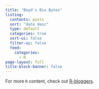 ```yaml
---
title: "Boyd's Bio Bytes"
listing:
  contents: posts
  sort: "date desc"
  type: default
  categories: true
  sort-ui: false
  filter-ui: false
  feed:
    categories:
      - R
page-layout: full
title-block-banner: false
---
```



For more `R` content, check out [R-bloggers](http://www.R-bloggers.com).
